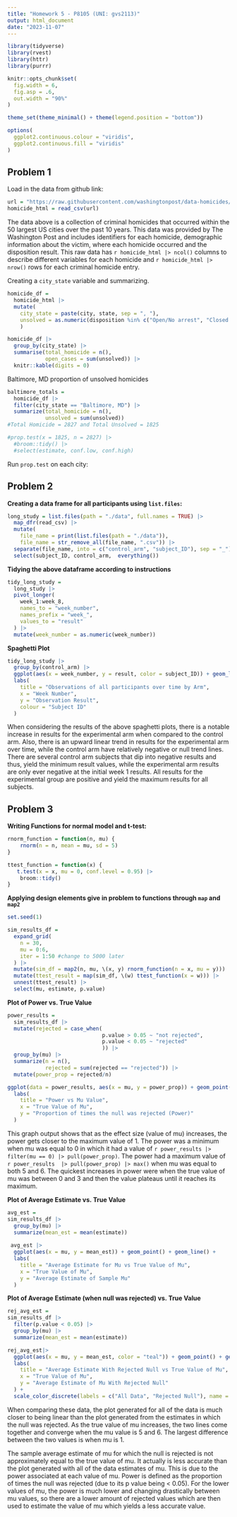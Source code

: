 ```yaml
---
title: "Homework 5 - P8105 (UNI: gvs2113)"
output: html_document
date: "2023-11-07"
---
```


```r
library(tidyverse)
library(rvest)
library(httr)
library(purrr)

knitr::opts_chunk$set(
  fig.width = 6,
  fig.asp = .6,
  out.width = "90%"
)

theme_set(theme_minimal() + theme(legend.position = "bottom"))

options(
  ggplot2.continuous.colour = "viridis",
  ggplot2.continuous.fill = "viridis"
)
```

## Problem 1 
Load in the data from github link: 
```r
url = "https://raw.githubusercontent.com/washingtonpost/data-homicides/master/homicide-data.csv"
homicide_html = read_csv(url)
```

The data above is a collection of criminal homicides that occurred within the 50 largest US cities over the past 10 years. This data was provided by The Washington Post and includes identifiers for each homicide, demographic information about the victim, where each homicide occurred and the disposition result. This raw data has `r homicide_html |> ncol() ` columns to describe different variables for each homicide and `r homicide_html |> nrow() ` rows for each criminal homicide entry. 

Creating a `city_state` variable and summarizing. 
```r
homicide_df = 
  homicide_html |> 
  mutate(
    city_state = paste(city, state, sep = ", "),
    unsolved = as.numeric(disposition %in% c("Open/No arrest", "Closed without arrest"))
    ) 

homicide_df |> 
  group_by(city_state) |> 
  summarise(total_homicide = n(),
            open_cases = sum(unsolved)) |> 
  knitr::kable(digits = 0)
```

Baltimore, MD proportion of unsolved homicides 
```r
baltimore_totals = 
  homicide_df |> 
  filter(city_state == "Baltimore, MD") |> 
  summarize(total_homicide = n(),
            unsolved = sum(unsolved))
#Total Homicide = 2827 and Total Unsolved = 1825 

#prop.test(x = 1825, n = 2827) |> 
  #broom::tidy() |> 
  #select(estimate, conf.low, conf.high)
```

Run `prop.test` on each city:


## Problem 2

**Creating a data frame for all participants using `list.files`:** 
```r
long_study = list.files(path = "./data", full.names = TRUE) |> 
  map_dfr(read_csv) |> 
  mutate(
    file_name = print(list.files(path = "./data")),
    file_name = str_remove_all(file_name, ".csv")) |>
  separate(file_name, into = c("control_arm", "subject_ID"), sep = "_") |> 
  select(subject_ID, control_arm,  everything())
```

**Tidying the above dataframe according to instructions**
```r
tidy_long_study = 
  long_study |> 
  pivot_longer(
    week_1:week_8,
    names_to = "week_number",
    names_prefix = "week_",
    values_to = "result"
  ) |> 
  mutate(week_number = as.numeric(week_number))
```

**Spaghetti Plot**
```r
tidy_long_study |> 
  group_by(control_arm) |> 
  ggplot(aes(x = week_number, y = result, color = subject_ID)) + geom_line() + facet_grid(.~ control_arm) + 
  labs(
    title = "Observations of all participants over time by Arm",
    x = "Week Number", 
    y = "Observation Result", 
    colour = "Subject ID"
  )
```

When considering the results of the above spaghetti plots, there is a notable increase in results for the experimental arm when compared to the control arm. Also, there is an upward linear trend in results for the experimental arm over time, while the control arm have relatively negative or null trend lines. There are several control arm subjects that dip into negative results and thus, yield the minimum result values, while the experimental arm results are only ever negative at the initial week 1 results. All results for the experimental group are positive and yield the maximum results for all subjects.  

## Problem 3

**Writing Functions for normal model and t-test:**
```r
rnorm_function = function(n, mu) {
    rnorm(n = n, mean = mu, sd = 5)
}

ttest_function = function(x) {
   t.test(x = x, mu = 0, conf.level = 0.95) |> 
    broom::tidy()
}
```

**Applying design elements give in problem to functions through `map` and `map2`**
```r
set.seed(1)

sim_results_df = 
  expand_grid(
    n = 30, 
    mu = 0:6,
    iter = 1:50 #change to 5000 later
  ) |> 
  mutate(sim_df = map2(n, mu, \(x, y) rnorm_function(n = x, mu = y))) |> 
  mutate(ttest_result = map(sim_df, \(w) ttest_function(x = w))) |> 
  unnest(ttest_result) |> 
  select(mu, estimate, p.value)
```

**Plot of Power vs. True Value**
```r
power_results = 
  sim_results_df |>
  mutate(rejected = case_when(
                              p.value > 0.05 ~ "not rejected",
                              p.value < 0.05 ~ "rejected"
                              )) |> 
  group_by(mu) |> 
  summarize(n = n(),
            rejected = sum(rejected == "rejected")) |> 
  mutate(power_prop = rejected/n) 

ggplot(data = power_results, aes(x = mu, y = power_prop)) + geom_point() + geom_line() + 
  labs(
    title = "Power vs Mu Value",
    x = "True Value of Mu",
    y = "Proportion of times the null was rejected (Power)"
  )
```

This graph output shows that as the effect size (value of mu) increases, the power gets closer to the maximum value of 1. The power was a minimum when mu was equal to 0 in which it had a value of `r power_results |> filter(mu == 0) |> pull(power_prop)`. The power had a maximum value of `r power_results  |> pull(power_prop) |> max()` when mu was equal to both 5 and 6. The quickest increases in power were when the true value of mu was between 0 and 3 and then the value plateaus until it reaches its maximum. 

**Plot of Average Estimate vs. True Value** 
```r
avg_est = 
sim_results_df |> 
  group_by(mu) |> 
  summarize(mean_est = mean(estimate))
  
 avg_est |>  
  ggplot(aes(x = mu, y = mean_est)) + geom_point() + geom_line() +
  labs(
    title = "Average Estimate for Mu vs True Value of Mu",
    x = "True Value of Mu",
    y = "Average Estimate of Sample Mu"
  )
```

**Plot of Average Estimate (when null was rejected) vs. True Value**
```r
rej_avg_est = 
sim_results_df |> 
  filter(p.value < 0.05) |> 
  group_by(mu) |> 
  summarize(mean_est = mean(estimate)) 

rej_avg_est|> 
  ggplot(aes(x = mu, y = mean_est, color = "teal")) + geom_point() + geom_line() + geom_point(data = avg_est, aes(x = mu, y = mean_est, colour = "red")) + geom_line(data = avg_est, aes(x = mu, y = mean_est, colour = "red")) +
  labs(
    title = "Average Estimate With Rejected Null vs True Value of Mu",
    x = "True Value of Mu",
    y = "Average Estimate of Mu With Rejected Null"
  ) +
  scale_color_discrete(labels = c("All Data", "Rejected Null"), name = "Input Data Type")
```

When comparing these data, the plot generated for all of the data is much closer to being linear than the plot generated from the estimates in which the null was rejected. As the true value of mu increases, the two lines come together and converge when the mu value is 5 and 6. The largest difference between the two values is when mu is 1. 

The sample average estimate of mu for which the null is rejected is not approximately equal to the true value of mu. It actually is less accurate than the plot generated with all of the data estimates of mu. This is due to the power associated at each value of mu. Power is defined as the proportion of times the null was rejected (due to its p value being < 0.05). For the lower values of mu, the power is much lower and changing drastically between mu values, so there are a lower amount of rejected values which are then used to estimate the value of mu which yields a less accurate value. 
